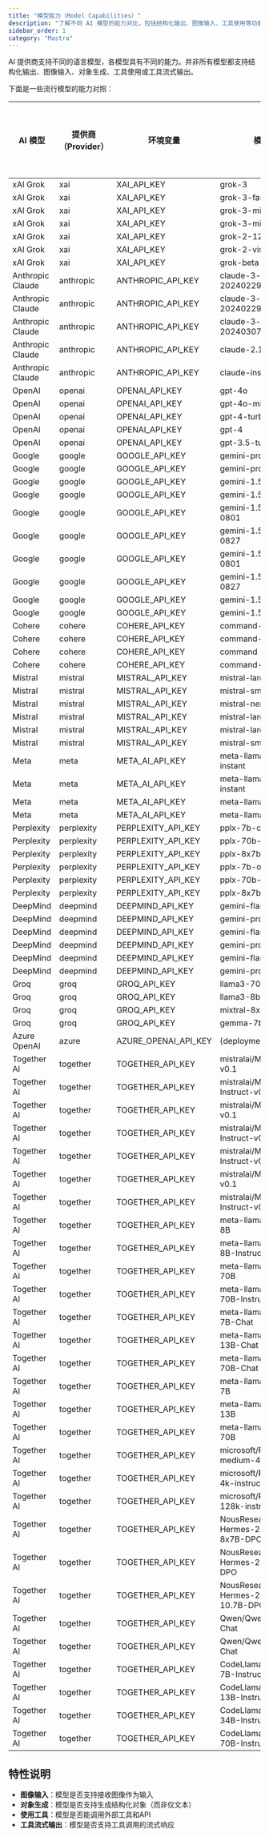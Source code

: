 ```yaml
---
title: "模型能力（Model Capabilities）"
description: "了解不同 AI 模型的能力对比，包括结构化输出、图像输入、工具使用等功能支持情况"
sidebar_order: 1
category: "Mastra"
---
```


AI 提供商支持不同的语言模型，各模型具有不同的能力。并非所有模型都支持结构化输出、图像输入、对象生成、工具使用或工具流式输出。

下面是一些流行模型的能力对照：

| AI 模型                | 提供商（Provider） | 环境变量                         | 模型 ID                                     | 图像输入 | 对象生成 | 使用工具 | 工具流式输出 |
| -------------------- | ------------- | ---------------------------- | ----------------------------------------- | ---- | ---- | ---- | ------ |
| xAI Grok             | xai           | XAI_API_KEY                  | grok-3                                    | —    | —    | ✅    | —      |
| xAI Grok             | xai           | XAI_API_KEY                  | grok-3-fast                               | —    | —    | ✅    | —      |
| xAI Grok             | xai           | XAI_API_KEY                  | grok-3-mini                               | —    | —    | ✅    | —      |
| xAI Grok             | xai           | XAI_API_KEY                  | grok-3-mini-fast                          | —    | —    | ✅    | —      |
| xAI Grok             | xai           | XAI_API_KEY                  | grok-2-1212                               | —    | —    | ✅    | —      |
| xAI Grok             | xai           | XAI_API_KEY                  | grok-2-vision-1212                        | ✅    | —    | ✅    | —      |
| xAI Grok             | xai           | XAI_API_KEY                  | grok-beta                                 | —    | —    | ✅    | —      |
| Anthropic Claude     | anthropic     | ANTHROPIC_API_KEY            | claude-3-opus-20240229                    | ✅    | ✅    | ✅    | —      |
| Anthropic Claude     | anthropic     | ANTHROPIC_API_KEY            | claude-3-sonnet-20240229                  | ✅    | ✅    | ✅    | —      |
| Anthropic Claude     | anthropic     | ANTHROPIC_API_KEY            | claude-3-haiku-20240307                   | ✅    | ✅    | ✅    | —      |
| Anthropic Claude     | anthropic     | ANTHROPIC_API_KEY            | claude-2.1                                | —    | —    | ✅    | —      |
| Anthropic Claude     | anthropic     | ANTHROPIC_API_KEY            | claude-instant-1.2                        | —    | —    | ✅    | —      |
| OpenAI               | openai        | OPENAI_API_KEY               | gpt-4o                                    | ✅    | ✅    | ✅    | ✅      |
| OpenAI               | openai        | OPENAI_API_KEY               | gpt-4o-mini                               | ✅    | ✅    | ✅    | ✅      |
| OpenAI               | openai        | OPENAI_API_KEY               | gpt-4-turbo                               | ✅    | ✅    | ✅    | ✅      |
| OpenAI               | openai        | OPENAI_API_KEY               | gpt-4                                     | ✅    | —    | ✅    | —      |
| OpenAI               | openai        | OPENAI_API_KEY               | gpt-3.5-turbo                             | —    | —    | ✅    | ✅      |
| Google               | google        | GOOGLE_API_KEY               | gemini-pro-1.5                            | ✅    | ✅    | ✅    | —      |
| Google               | google        | GOOGLE_API_KEY               | gemini-pro                                | —    | —    | ✅    | —      |
| Google               | google        | GOOGLE_API_KEY               | gemini-1.5-flash                          | ✅    | ✅    | ✅    | —      |
| Google               | google        | GOOGLE_API_KEY               | gemini-1.5-pro                            | ✅    | ✅    | ✅    | —      |
| Google               | google        | GOOGLE_API_KEY               | gemini-1.5-pro-exp-0801                   | ✅    | ✅    | ✅    | —      |
| Google               | google        | GOOGLE_API_KEY               | gemini-1.5-pro-exp-0827                   | ✅    | ✅    | ✅    | —      |
| Google               | google        | GOOGLE_API_KEY               | gemini-1.5-flash-exp-0801                 | ✅    | ✅    | ✅    | —      |
| Google               | google        | GOOGLE_API_KEY               | gemini-1.5-flash-exp-0827                 | ✅    | ✅    | ✅    | —      |
| Google               | google        | GOOGLE_API_KEY               | gemini-1.5-pro-latest                     | ✅    | ✅    | ✅    | —      |
| Google               | google        | GOOGLE_API_KEY               | gemini-1.5-flash-latest                   | ✅    | ✅    | ✅    | —      |
| Cohere               | cohere        | COHERE_API_KEY               | command-r-plus                            | —    | ✅    | ✅    | —      |
| Cohere               | cohere        | COHERE_API_KEY               | command-r                                 | —    | ✅    | ✅    | —      |
| Cohere               | cohere        | COHERE_API_KEY               | command                                   | —    | —    | —    | —      |
| Cohere               | cohere        | COHERE_API_KEY               | command-light                             | —    | —    | —    | —      |
| Mistral              | mistral       | MISTRAL_API_KEY              | mistral-large-latest                      | ✅    | ✅    | ✅    | —      |
| Mistral              | mistral       | MISTRAL_API_KEY              | mistral-small-latest                      | —    | ✅    | ✅    | —      |
| Mistral              | mistral       | MISTRAL_API_KEY              | mistral-nemo-latest                       | ✅    | ✅    | ✅    | —      |
| Mistral              | mistral       | MISTRAL_API_KEY              | mistral-large-2407                        | ✅    | ✅    | ✅    | —      |
| Mistral              | mistral       | MISTRAL_API_KEY              | mistral-large-2402                        | —    | ✅    | ✅    | —      |
| Mistral              | mistral       | MISTRAL_API_KEY              | mistral-small-2402                        | —    | ✅    | ✅    | —      |
| Meta                 | meta          | META_AI_API_KEY              | meta-llama-3-70b-instant                  | —    | —    | ✅    | —      |
| Meta                 | meta          | META_AI_API_KEY              | meta-llama-3-8b-instant                   | —    | —    | ✅    | —      |
| Meta                 | meta          | META_AI_API_KEY              | meta-llama-3-70b                          | —    | —    | ✅    | —      |
| Meta                 | meta          | META_AI_API_KEY              | meta-llama-3-8b                           | —    | —    | ✅    | —      |
| Perplexity           | perplexity    | PERPLEXITY_API_KEY           | pplx-7b-chat                               | —    | —    | —    | —      |
| Perplexity           | perplexity    | PERPLEXITY_API_KEY           | pplx-70b-chat                              | —    | —    | —    | —      |
| Perplexity           | perplexity    | PERPLEXITY_API_KEY           | pplx-8x7b-chat                             | —    | —    | —    | —      |
| Perplexity           | perplexity    | PERPLEXITY_API_KEY           | pplx-7b-online                             | —    | —    | —    | —      |
| Perplexity           | perplexity    | PERPLEXITY_API_KEY           | pplx-70b-online                            | —    | —    | —    | —      |
| Perplexity           | perplexity    | PERPLEXITY_API_KEY           | pplx-8x7b-online                           | —    | —    | —    | —      |
| DeepMind             | deepmind      | DEEPMIND_API_KEY             | gemini-flash-1.5                           | ✅    | ✅    | ✅    | —      |
| DeepMind             | deepmind      | DEEPMIND_API_KEY             | gemini-pro-1.5                            | ✅    | ✅    | ✅    | —      |
| DeepMind             | deepmind      | DEEPMIND_API_KEY             | gemini-flash-1.5-exp                       | ✅    | ✅    | ✅    | —      |
| DeepMind             | deepmind      | DEEPMIND_API_KEY             | gemini-pro-1.5-exp                         | ✅    | ✅    | ✅    | —      |
| DeepMind             | deepmind      | DEEPMIND_API_KEY             | gemini-flash-1.5-latest                    | ✅    | ✅    | ✅    | —      |
| DeepMind             | deepmind      | DEEPMIND_API_KEY             | gemini-pro-1.5-latest                      | ✅    | ✅    | ✅    | —      |
| Groq                 | groq          | GROQ_API_KEY                 | llama3-70b-8192                           | —    | —    | ✅    | —      |
| Groq                 | groq          | GROQ_API_KEY                 | llama3-8b-8192                            | —    | —    | ✅    | —      |
| Groq                 | groq          | GROQ_API_KEY                 | mixtral-8x7b-32768                        | —    | —    | ✅    | —      |
| Groq                 | groq          | GROQ_API_KEY                 | gemma-7b-it                               | —    | —    | —    | —      |
| Azure OpenAI         | azure         | AZURE_OPENAI_API_KEY         | &#123;deploymentName&#125;                          | ✅    | ✅    | ✅    | ✅      |
| Together AI          | together      | TOGETHER_API_KEY             | mistralai/Mixtral-8x7B-v0.1               | —    | —    | ✅    | —      |
| Together AI          | together      | TOGETHER_API_KEY             | mistralai/Mixtral-8x7B-Instruct-v0.1      | —    | —    | ✅    | —      |
| Together AI          | together      | TOGETHER_API_KEY             | mistralai/Mistral-7B-v0.1                 | —    | —    | —    | —      |
| Together AI          | together      | TOGETHER_API_KEY             | mistralai/Mistral-7B-Instruct-v0.1        | —    | —    | ✅    | —      |
| Together AI          | together      | TOGETHER_API_KEY             | mistralai/Mistral-7B-Instruct-v0.2        | —    | —    | ✅    | —      |
| Together AI          | together      | TOGETHER_API_KEY             | mistralai/Mistral-8x7B-v0.1               | —    | —    | ✅    | —      |
| Together AI          | together      | TOGETHER_API_KEY             | mistralai/Mistral-8x7B-Instruct-v0.1      | —    | —    | ✅    | —      |
| Together AI          | together      | TOGETHER_API_KEY             | meta-llama/Llama-3-8B                     | —    | —    | —    | —      |
| Together AI          | together      | TOGETHER_API_KEY             | meta-llama/Llama-3-8B-Instruct            | —    | —    | ✅    | —      |
| Together AI          | together      | TOGETHER_API_KEY             | meta-llama/Llama-3-70B                    | —    | —    | —    | —      |
| Together AI          | together      | TOGETHER_API_KEY             | meta-llama/Llama-3-70B-Instruct           | —    | —    | ✅    | —      |
| Together AI          | together      | TOGETHER_API_KEY             | meta-llama/Llama-2-7B-Chat                | —    | —    | ✅    | —      |
| Together AI          | together      | TOGETHER_API_KEY             | meta-llama/Llama-2-13B-Chat               | —    | —    | ✅    | —      |
| Together AI          | together      | TOGETHER_API_KEY             | meta-llama/Llama-2-70B-Chat               | —    | —    | ✅    | —      |
| Together AI          | together      | TOGETHER_API_KEY             | meta-llama/Llama-2-7B                     | —    | —    | —    | —      |
| Together AI          | together      | TOGETHER_API_KEY             | meta-llama/Llama-2-13B                    | —    | —    | —    | —      |
| Together AI          | together      | TOGETHER_API_KEY             | meta-llama/Llama-2-70B                    | —    | —    | —    | —      |
| Together AI          | together      | TOGETHER_API_KEY             | microsoft/Phi-3-medium-4k-instruct        | —    | —    | ✅    | —      |
| Together AI          | together      | TOGETHER_API_KEY             | microsoft/Phi-3-mini-4k-instruct          | —    | —    | ✅    | —      |
| Together AI          | together      | TOGETHER_API_KEY             | microsoft/Phi-3-mini-128k-instruct        | —    | —    | ✅    | —      |
| Together AI          | together      | TOGETHER_API_KEY             | NousResearch/Nous-Hermes-2-Mixtral-8x7B-DPO | —    | —    | ✅    | —      |
| Together AI          | together      | TOGETHER_API_KEY             | NousResearch/Nous-Hermes-2-Mistral-7B-DPO | —    | —    | ✅    | —      |
| Together AI          | together      | TOGETHER_API_KEY             | NousResearch/Nous-Hermes-2-SOLAR-10.7B-DPO | —    | —    | ✅    | —      |
| Together AI          | together      | TOGETHER_API_KEY             | Qwen/Qwen1.5-14B-Chat                     | —    | —    | ✅    | —      |
| Together AI          | together      | TOGETHER_API_KEY             | Qwen/Qwen1.5-72B-Chat                     | —    | —    | ✅    | —      |
| Together AI          | together      | TOGETHER_API_KEY             | CodeLlama/CodeLlama-7B-Instruct-hf        | —    | —    | —    | —      |
| Together AI          | together      | TOGETHER_API_KEY             | CodeLlama/CodeLlama-13B-Instruct-hf       | —    | —    | —    | —      |
| Together AI          | together      | TOGETHER_API_KEY             | CodeLlama/CodeLlama-34B-Instruct-hf       | —    | —    | —    | —      |
| Together AI          | together      | TOGETHER_API_KEY             | CodeLlama/CodeLlama-70B-Instruct-hf       | —    | —    | —    | —      |

## 特性说明

- **图像输入**：模型是否支持接收图像作为输入
- **对象生成**：模型是否支持生成结构化对象（而非仅文本）
- **使用工具**：模型是否能调用外部工具和API
- **工具流式输出**：模型是否支持工具调用的流式响应


